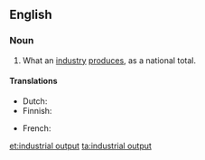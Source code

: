 ==English==

===Noun===
{{en-noun|head=[[industrial]] [[output]]}}

# {{context|accounting|lang=en}} What an [[industry]] [[produce]]s, as a national total.

====Translations====
{{trans-top|what an industry produces}}
* Dutch: {{t-|nl|industriële produktie|f}}
* Finnish: {{t-|fi|teollisuustuotanto}}
{{trans-mid}}
* French: {{t-|fr|production industrielle|f}}
{{trans-bottom}}

[[et:industrial output]]
[[ta:industrial output]]